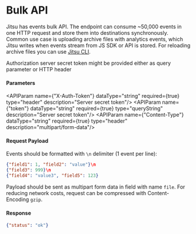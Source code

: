 # Bulk API

Jitsu has events bulk API. The endpoint can consume ~50,000 events in one HTTP request and store them into destinations synchronously.
Common use case is uploading archive files with analytics events, which Jitsu writes when events stream from JS SDK or API is stored.
For reloading archive files you can use <a href="/docs/other-features/cli">Jitsu CLI</a>.

<APIMethod method="POST" path="/api/v1/events/bulk?token=$server_api_key_secret" title="Bulk events"/>

Authorization server secret token might be provided either as query parameter or HTTP header

<h4>Parameters</h4>

<APIParam name={"X-Auth-Token"} dataType="string" required={true} type="header" description="Server secret token"/>
<APIParam name={"token"} dataType="string" required={true} type="queryString" description="Server secret token"/>
<APIParam name={"Content-Type"} dataType="string" required={true} type="header" description="multipart/form-data"/>

<h4>Request Payload</h4>

Events should be formatted with <code inline="true">\n</code> delimiter (1 event per line):
```json
{"field1": 1, "field2": "value"}\n
{"field3": 999}\n
{"field4": "value3", "field5": 123}
```

Payload should be sent as multipart form data in field with name <code inline="true">file</code>.
For reducing network costs, request can be compressed with Content-Encoding <code inline="true">gzip</code>.

<h4>Response</h4>

```json
{"status": "ok"}
```

<LargeLink title="Jitsu CLI for reloading archive files" href="/docs/other-features/cli" />